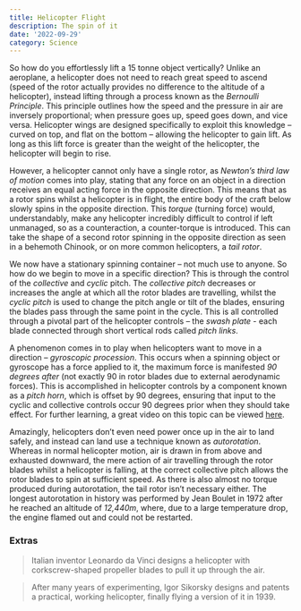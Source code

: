 ```yaml
---
title: Helicopter Flight
description: The spin of it
date: '2022-09-29'
category: Science
---
```


So how do you effortlessly lift a 15 tonne object vertically? Unlike an aeroplane, a helicopter does not need to
reach great speed to ascend (speed of the rotor actually provides no difference to the altitude of a
helicopter), instead lifting through a process known as the *Bernoulli Principle*. This principle outlines
how the speed and the pressure in air are inversely proportional; when pressure goes up, speed goes down, and
vice versa. Helicopter wings are designed specifically to exploit this knowledge – curved on top, and flat on
the bottom – allowing the helicopter to gain lift. As long as this lift force is greater than the weight of the
helicopter, the helicopter will begin to rise.

However, a helicopter cannot only have a single rotor, as *Newton’s third law of motion* comes into play,
stating that any force on an object in a direction receives an equal acting force in the opposite direction.
This means that as a rotor spins whilst a helicopter is in flight, the entire body of the craft below slowly
spins in the opposite direction. This *torque* (turning force) would, understandably, make any helicopter
incredibly difficult to control if left unmanaged, so as a counteraction, a counter-torque is introduced. This
can take the shape of a second rotor spinning in the opposite direction as seen in a behemoth Chinook, or on
more common helicopters, a *tail rotor*.

We now have a stationary spinning container – not much use to anyone. So how do we begin to move in a specific
direction? This is through the control of the *collective* and *cyclic* pitch. The
*collective pitch* decreases or increases the angle at which all the rotor blades are travelling, whilst
the *cyclic pitch* is used to change the pitch angle or tilt of the blades, ensuring the blades pass
through the same point in the cycle. This is all controlled through a pivotal part of the helicopter controls –
the *swash plate* - each blade connected through short vertical rods called *pitch links*.

A phenomenon comes in to play when helicopters want to move in a direction – *gyroscopic procession*. This
occurs when a spinning object or gyroscope has a force applied to it, the maximum force is manifested *90 degrees after*
(not exactly 90 in rotor blades due to external aerodynamic forces). This is accomplished in helicopter controls
by a component known as a *pitch horn*, which is offset by 90 degrees, ensuring that input to the cyclic
and collective controls occur 90 degrees prior when they should take effect. For further learning, a great video
on this topic can be viewed [here](https://www.youtube.com/watch?v=n5bKzBZ7XuM).

Amazingly, helicopters don’t even need power once up in the air to land safely, and instead can land use a
technique known as *autorotation*. Whereas in normal helicopter motion, air is drawn in from above and
exhausted downward, the mere action of air travelling through the rotor blades whilst a helicopter is falling,
at the correct collective pitch allows the rotor blades to spin at sufficient speed. As there is also almost no
torque produced during autorotation, the tail rotor isn’t necessary either. The longest autorotation in history
was performed by Jean Boulet in 1972 after he reached an altitude of *12,440m*, where, due to a large
temperature drop, the engine flamed out and could not be restarted.

### Extras

> Italian inventor Leonardo da Vinci designs a helicopter with corkscrew-shaped propeller blades to pull it up through the air.

> After many years of experimenting, Igor Sikorsky designs and patents a practical, working helicopter, finally flying a version of it in 1939.
